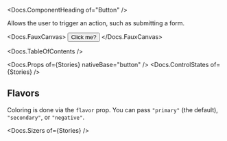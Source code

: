 


<Meta of={Stories} />

<Docs.ComponentHeading of="Button" />

Allows the user to trigger an action, such as submitting a form.

<Docs.FauxCanvas>
  <Button>Click me?</Button>
</Docs.FauxCanvas>

<Docs.TableOfContents />

<Docs.Props of={Stories} nativeBase="button" />
<Docs.ControlStates of={Stories} />

## Flavors

Coloring is done via the `flavor` prop. You can pass `"primary"` (the default),
`"secondary"`, or `"negative"`.

<Canvas of={Stories.AllFlavors} />

<Docs.Sizers of={Stories} />

